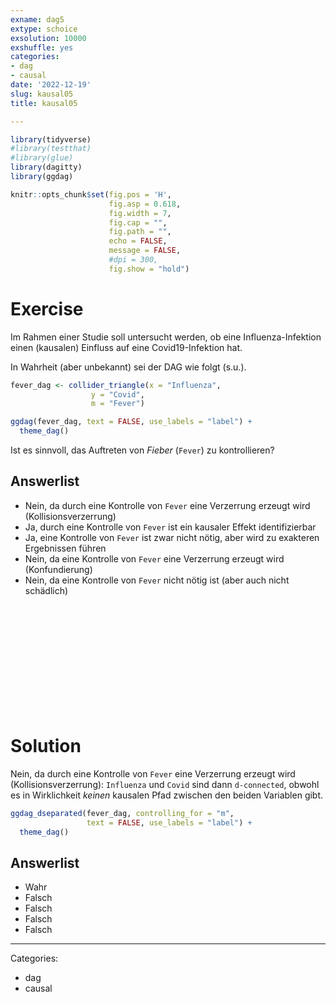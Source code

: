 ```yaml
---
exname: dag5
extype: schoice
exsolution: 10000
exshuffle: yes
categories:
- dag
- causal
date: '2022-12-19'
slug: kausal05
title: kausal05

---
```





```r
library(tidyverse)
#library(testthat)
#library(glue)
library(dagitty)
library(ggdag)
```


```r
knitr::opts_chunk$set(fig.pos = 'H',
                      fig.asp = 0.618,
                      fig.width = 7,
                      fig.cap = "", 
                      fig.path = "",
                      echo = FALSE,
                      message = FALSE,
                      #dpi = 300,
                      fig.show = "hold")
```





# Exercise



Im Rahmen einer Studie soll untersucht werden, 
ob eine Influenza-Infektion einen (kausalen) Einfluss auf eine Covid19-Infektion hat.

In Wahrheit (aber unbekannt) sei der DAG wie folgt (s.u.).


```r
fever_dag <- collider_triangle(x = "Influenza", 
                  y = "Covid", 
                  m = "Fever") 

ggdag(fever_dag, text = FALSE, use_labels = "label") +
  theme_dag()
```


Ist es sinnvoll, das Auftreten von *Fieber* (`Fever`) zu kontrollieren?




Answerlist
----------

* Nein, da durch eine Kontrolle von `Fever` eine Verzerrung erzeugt wird (Kollisionsverzerrung)
* Ja, durch eine Kontrolle von `Fever` ist ein kausaler Effekt identifizierbar
* Ja, eine Kontrolle von `Fever` ist zwar nicht nötig, aber wird zu exakteren Ergebnissen führen
* Nein, da eine Kontrolle von `Fever` eine Verzerrung erzeugt wird (Konfundierung)
* Nein, da eine Kontrolle von `Fever` nicht nötig ist (aber auch nicht schädlich)




</br>
</br>
</br>
</br>
</br>
</br>
</br>
</br>
</br>
</br>

# Solution


Nein, da durch eine Kontrolle von `Fever` eine Verzerrung erzeugt wird (Kollisionsverzerrung):
`Influenza` und `Covid` sind dann `d-connected`,
obwohl es in Wirklichkeit *keinen* kausalen Pfad zwischen den beiden Variablen gibt.


```r
ggdag_dseparated(fever_dag, controlling_for = "m", 
                 text = FALSE, use_labels = "label") +
  theme_dag()
```



Answerlist
----------


* Wahr
* Falsch
* Falsch
* Falsch
* Falsch





---

Categories: 

- dag
- causal

